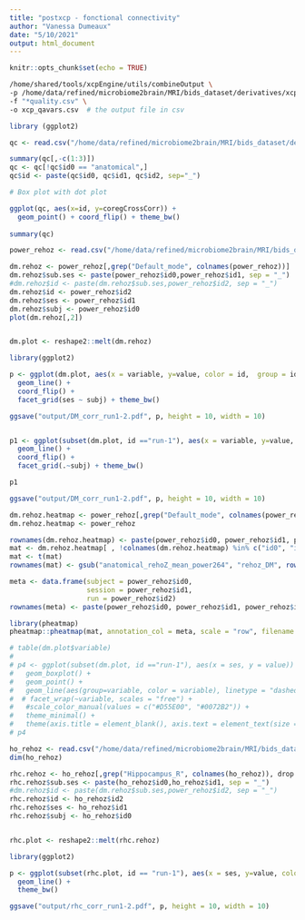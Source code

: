 ```yaml
---
title: "postxcp - fonctional connectivity"
author: "Vanessa Dumeaux"
date: "5/10/2021"
output: html_document
---
```


```r
knitr::opts_chunk$set(echo = TRUE)
```

```bash
/home/shared/tools/xcpEngine/utils/combineOutput \
-p /home/data/refined/microbiome2brain/MRI/bids_dataset/derivatives/xcpOutput \
-f "*quality.csv" \
-o xcp_qavars.csv  # the output file in csv
```

```r
library (ggplot2)

qc <- read.csv("/home/data/refined/microbiome2brain/MRI/bids_dataset/derivatives/xcpOutput/xcp_qavars.csv")

summary(qc[,-c(1:3)])
qc <- qc[!qc$id0 == "anatomical",]
qc$id <- paste(qc$id0, qc$id1, qc$id2, sep="_")

# Box plot with dot plot

ggplot(qc, aes(x=id, y=coregCrossCorr)) + 
  geom_point() + coord_flip() + theme_bw()
  
summary(qc)
```
```r
power_rehoz <- read.csv("/home/data/refined/microbiome2brain/MRI/bids_dataset/derivatives/xcpOutput/group/roiquant/power264/anatomicalPower264RegionalMeanRehoZ.csv")

dm.rehoz <- power_rehoz[,grep("Default_mode", colnames(power_rehoz))]
dm.rehoz$sub.ses <- paste(power_rehoz$id0,power_rehoz$id1, sep = "_")
#dm.rehoz$id <- paste(dm.rehoz$sub.ses,power_rehoz$id2, sep = "_")
dm.rehoz$id <- power_rehoz$id2
dm.rehoz$ses <- power_rehoz$id1
dm.rehoz$subj <- power_rehoz$id0
plot(dm.rehoz[,2])


dm.plot <- reshape2::melt(dm.rehoz)

library(ggplot2)

p <- ggplot(dm.plot, aes(x = variable, y=value, color = id,  group = id)) + 
  geom_line() +
  coord_flip() +
  facet_grid(ses ~ subj) + theme_bw()

ggsave("output/DM_corr_run1-2.pdf", p, height = 10, width = 10)


p1 <- ggplot(subset(dm.plot, id =="run-1"), aes(x = variable, y=value, color = ses,  group = ses)) + 
  geom_line() +
  coord_flip() +
  facet_grid(.~subj) + theme_bw()

p1

ggsave("output/DM_corr_run1-2.pdf", p, height = 10, width = 10)

dm.rehoz.heatmap <- power_rehoz[,grep("Default_mode", colnames(power_rehoz))]
dm.rehoz.heatmap <- power_rehoz

rownames(dm.rehoz.heatmap) <- paste(power_rehoz$id0, power_rehoz$id1, power_rehoz$id2, sep = "_")
mat <- dm.rehoz.heatmap[ , !colnames(dm.rehoz.heatmap) %in% c("id0", "id1", "id2")]
mat <- t(mat)
rownames(mat) <- gsub("anatomical_rehoZ_mean_power264", "rehoz_DM", rownames(mat))

meta <- data.frame(subject = power_rehoz$id0,
                   session = power_rehoz$id1,
                   run = power_rehoz$id2)
rownames(meta) <- paste(power_rehoz$id0, power_rehoz$id1, power_rehoz$id2, sep = "_")

library(pheatmap)
pheatmap::pheatmap(mat, annotation_col = meta, scale = "row", filename = "output/heatmap_all.pdf", annotation_names_row = FALSE)

# table(dm.plot$variable)
# 
# p4 <- ggplot(subset(dm.plot, id =="run-1"), aes(x = ses, y = value)) +
#   geom_boxplot() +
#   geom_point() +
#   geom_line(aes(group=variable, color = variable), linetype = "dashed") +
#  # facet_wrap(~variable, scales = "free") +
#   #scale_color_manual(values = c("#D55E00", "#0072B2")) + 
#   theme_minimal() +
#   theme(axis.title = element_blank(), axis.text = element_text(size = 8), legend.text = element_text(size=8), legend.title = element_text(size=8),legend.direction = "vertical")
# p4
```

```r
ho_rehoz <- read.csv("/home/data/refined/microbiome2brain/MRI/bids_dataset/derivatives/xcpOutput/group/roiquant/HarvardOxford/anatomicalHarvardOxfordRegionalMeanRehoZ.csv")
dim(ho_rehoz)

rhc.rehoz <- ho_rehoz[,grep("Hippocampus_R", colnames(ho_rehoz)), drop = FALSE]
rhc.rehoz$sub.ses <- paste(ho_rehoz$id0,ho_rehoz$id1, sep = "_")
#dm.rehoz$id <- paste(dm.rehoz$sub.ses,power_rehoz$id2, sep = "_")
rhc.rehoz$id <- ho_rehoz$id2
rhc.rehoz$ses <- ho_rehoz$id1
rhc.rehoz$subj <- ho_rehoz$id0


rhc.plot <- reshape2::melt(rhc.rehoz)

library(ggplot2)

p <- ggplot(subset(rhc.plot, id == "run-1"), aes(x = ses, y=value, color = subj,  group = subj)) + 
  geom_line() +
  theme_bw()

ggsave("output/rhc_corr_run1-2.pdf", p, height = 10, width = 10)

```

